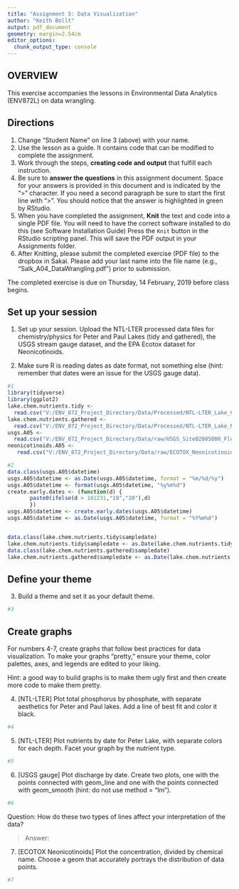 ```yaml
---
title: "Assignment 5: Data Visualization"
author: "Keith Bollt"
output: pdf_document
geometry: margin=2.54cm
editor_options: 
  chunk_output_type: console
---
```


## OVERVIEW

This exercise accompanies the lessons in Environmental Data Analytics (ENV872L) on data wrangling. 

## Directions
1. Change "Student Name" on line 3 (above) with your name.
2. Use the lesson as a guide. It contains code that can be modified to complete the assignment.
3. Work through the steps, **creating code and output** that fulfill each instruction.
4. Be sure to **answer the questions** in this assignment document.
Space for your answers is provided in this document and is indicated by the ">" character.
If you need a second paragraph be sure to start the first line with ">".
You should notice that the answer is highlighted in green by RStudio. 
6. When you have completed the assignment, **Knit** the text and code into a single PDF file.
You will need to have the correct software installed to do this (see Software Installation Guide)
Press the `Knit` button in the RStudio scripting panel.
This will save the PDF output in your Assignments folder.
8. After Knitting, please submit the completed exercise (PDF file) to the dropbox in Sakai. Please add your last name into the file name (e.g., "Salk_A04_DataWrangling.pdf") prior to submission.

The completed exercise is due on Thursday, 14 February, 2019 before class begins.

## Set up your session 
1. Set up your session. Upload the NTL-LTER processed data files for chemistry/physics for Peter and Paul Lakes (tidy and gathered), the USGS stream gauge dataset, and the EPA Ecotox dataset for Neonicotinoids. 

2. Make sure R is reading dates as date format, not something else (hint: remember that dates were an issue for the USGS gauge data).

```r
#1
library(tidyverse)
library(ggplot2)
lake.chem.nutrients.tidy <- 
  read.csv("V:/ENV_872_Project_Directory/Data/Processed/NTL-LTER_Lake_Chemistry_Nutrients_PeterPaul_Processed.csv")
lake.chem.nutrients.gathered <-
  read.csv("V:/ENV_872_Project_Directory/Data/Processed/NTL-LTER_Lake_Nutrients_PeterPaulGathered_Processed.csv")
usgs.A05 <- 
  read.csv("V:/ENV_872_Project_Directory/Data/raw/USGS_Site02085000_Flow_Raw.csv")
neonicotinoids.A05 <-
   read.csv("V:/ENV_872_Project_Directory/Data/raw/ECOTOX_Neonicotinoids_Mortality_raw.csv")

#2
data.class(usgs.A05$datetime)
usgs.A05$datetime <- as.Date(usgs.A05$datetime, format = "%m/%d/%y")
usgs.A05$datetime <- format(usgs.A05$datetime, "%y%m%d") 
create.early.dates <- (function(d) {
       paste0(ifelse(d > 181231,"19","20"),d)
       }) 
usgs.A05$datetime <- create.early.dates(usgs.A05$datetime)
usgs.A05$datetime <- as.Date(usgs.A05$datetime, format = "%Y%m%d")


data.class(lake.chem.nutrients.tidy$sampledate)
lake.chem.nutrients.tidy$sampledate <- as.Date(lake.chem.nutrients.tidy$sampledate, format = "%Y-%m-%d")
data.class(lake.chem.nutrients.gathered$sampledate)
lake.chem.nutrients.gathered$sampledate <- as.Date(lake.chem.nutrients.gathered$sampledate, format = "%Y-%m-%d")
```
## Define your theme
3. Build a theme and set it as your default theme.

```r
#3

```

## Create graphs
For numbers 4-7, create graphs that follow best practices for data visualization. To make your graphs "pretty," ensure your theme, color palettes, axes, and legends are edited to your liking.

Hint: a good way to build graphs is to make them ugly first and then create more code to make them pretty.

4. [NTL-LTER] Plot total phosphorus by phosphate, with separate aesthetics for Peter and Paul lakes. Add a line of best fit and color it black.

```r
#4

```


5. [NTL-LTER] Plot nutrients by date for Peter Lake, with separate colors for each depth. Facet your graph by the nutrient type.

```r
#5

```


6. [USGS gauge] Plot discharge by date. Create two plots, one with the points connected with geom_line and one with the points connected with geom_smooth (hint: do not use method = "lm"). 

```r
#6

```
Question: How do these two types of lines affect your interpretation of the data?

> Answer:

7. [ECOTOX Neonicotinoids] Plot the concentration, divided by chemical name. Choose a geom that accurately portrays the distribution of data points.

```r
#7 

```


